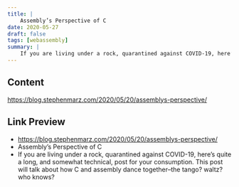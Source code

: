 ```yaml
---
title: |
    Assembly’s Perspective of C
date: 2020-05-27
draft: false
tags: [webassembly]
summary: |
    If you are living under a rock, quarantined against COVID-19, here’s quite a long, and somewhat technical, post for your consumption. This post will talk about how C and assembly dance together–the tango? waltz? who knows?
---
```


## Content

https://blog.stephenmarz.com/2020/05/20/assemblys-perspective/

## Link Preview

- https://blog.stephenmarz.com/2020/05/20/assemblys-perspective/
- Assembly’s Perspective of C
- If you are living under a rock, quarantined against COVID-19, here’s quite a long, and somewhat technical, post for your consumption. This post will talk about how C and assembly dance together–the tango? waltz? who knows?
